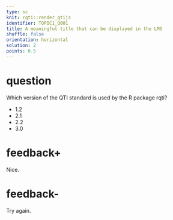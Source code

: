 ```yaml
---
type: sc
knit: rqti::render_qtijs
identifier: TOPIC1_Q001
title: A meaningful title that can be displayed in the LMS
shuffle: false
orientation: horizontal
solution: 2
points: 0.5
---
```


# question

Which version of the QTI standard is used by the R package rqti?

- 1.2
- 2.1
- 2.2
- 3.0

# feedback+

Nice.

# feedback-

Try again.
